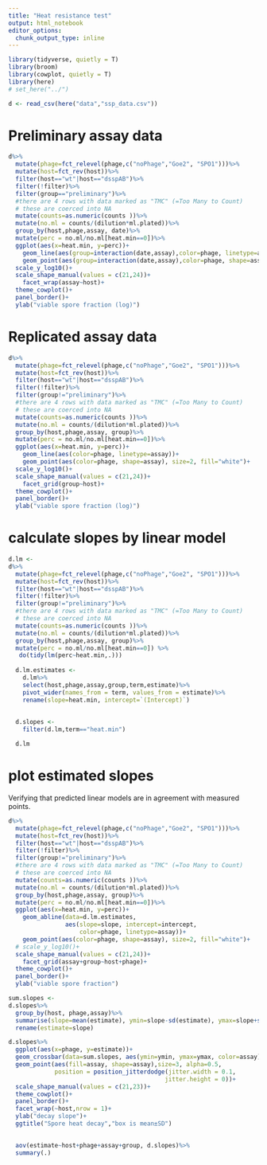 ```yaml
---
title: "Heat resistance test"
output: html_notebook
editor_options: 
  chunk_output_type: inline
---
```



```r
library(tidyverse, quietly = T)
library(broom)
library(cowplot, quietly = T)
library(here)
# set_here("../")

```


```r
d <- read_csv(here("data","ssp_data.csv"))

```

# Preliminary assay data  

```r
d%>%
  mutate(phage=fct_relevel(phage,c("noPhage","Goe2", "SPO1")))%>%
  mutate(host=fct_rev(host))%>%
  filter(host=="wt"|host=="dsspAB")%>%
  filter(!filter)%>%
  filter(group=="preliminary")%>%
  #there are 4 rows with data marked as "TMC" (=Too Many to Count) 
  # these are coerced into NA
  mutate(counts=as.numeric(counts ))%>%
  mutate(no.ml = counts/(dilution*ml.plated))%>%
  group_by(host,phage,assay, date)%>%
  mutate(perc = no.ml/no.ml[heat.min==0])%>%
  ggplot(aes(x=heat.min, y=perc))+
    geom_line(aes(group=interaction(date,assay),color=phage, linetype=assay))+
    geom_point(aes(group=interaction(date,assay),color=phage, shape=assay), size=2, fill="white")+
  scale_y_log10()+
  scale_shape_manual(values = c(21,24))+
    facet_wrap(assay~host)+
  theme_cowplot()+
  panel_border()+
  ylab("viable spore fraction (log)")
```


# Replicated assay data  

```r
d%>%
  mutate(phage=fct_relevel(phage,c("noPhage","Goe2", "SPO1")))%>%
  mutate(host=fct_rev(host))%>%
  filter(host=="wt"|host=="dsspAB")%>%
  filter(!filter)%>%
  filter(group!="preliminary")%>%
  #there are 4 rows with data marked as "TMC" (=Too Many to Count) 
  # these are coerced into NA
  mutate(counts=as.numeric(counts ))%>%
  mutate(no.ml = counts/(dilution*ml.plated))%>%
  group_by(host,phage,assay, group)%>%
  mutate(perc = no.ml/no.ml[heat.min==0])%>%
  ggplot(aes(x=heat.min, y=perc))+
    geom_line(aes(color=phage, linetype=assay))+
    geom_point(aes(color=phage, shape=assay), size=2, fill="white")+
  scale_y_log10()+
  scale_shape_manual(values = c(21,24))+
    facet_grid(group~host)+
  theme_cowplot()+
  panel_border()+
  ylab("viable spore fraction (log)")
```

# calculate slopes by linear model

```r
d.lm <- 
d%>%
  mutate(phage=fct_relevel(phage,c("noPhage","Goe2", "SPO1")))%>%
  mutate(host=fct_rev(host))%>%
  filter(host=="wt"|host=="dsspAB")%>%
  filter(!filter)%>%
  filter(group!="preliminary")%>%
  #there are 4 rows with data marked as "TMC" (=Too Many to Count) 
  # these are coerced into NA
  mutate(counts=as.numeric(counts ))%>%
  mutate(no.ml = counts/(dilution*ml.plated))%>%
  group_by(host,phage,assay, group)%>%
  mutate(perc = no.ml/no.ml[heat.min==0]) %>%
   do(tidy(lm(perc~heat.min,.)))
  
  d.lm.estimates <- 
    d.lm%>%
    select(host,phage,assay,group,term,estimate)%>%
    pivot_wider(names_from = term, values_from = estimate)%>%
    rename(slope=heat.min, intercept=`(Intercept)`)
  
  
  d.slopes <- 
    filter(d.lm,term=="heat.min")

  d.lm
```

# plot estimated slopes  
Verifying that predicted linear models are in agreement with measured points.  

```r
d%>%
  mutate(phage=fct_relevel(phage,c("noPhage","Goe2", "SPO1")))%>%
  mutate(host=fct_rev(host))%>%
  filter(host=="wt"|host=="dsspAB")%>%
  filter(!filter)%>%
  filter(group!="preliminary")%>%
  #there are 4 rows with data marked as "TMC" (=Too Many to Count) 
  # these are coerced into NA
  mutate(counts=as.numeric(counts ))%>%
  mutate(no.ml = counts/(dilution*ml.plated))%>%
  group_by(host,phage,assay, group)%>%
  mutate(perc = no.ml/no.ml[heat.min==0])%>%
  ggplot(aes(x=heat.min, y=perc))+
    geom_abline(data=d.lm.estimates,
                aes(slope=slope, intercept=intercept,
                    color=phage, linetype=assay))+
    geom_point(aes(color=phage, shape=assay), size=2, fill="white")+
  # scale_y_log10()+
  scale_shape_manual(values = c(21,24))+
    facet_grid(assay+group~host+phage)+
  theme_cowplot()+
  panel_border()+
  ylab("viable spore fraction")
```


```r

sum.slopes <- 
d.slopes%>%
  group_by(host, phage,assay)%>%
  summarise(slope=mean(estimate), ymin=slope-sd(estimate), ymax=slope+sd(estimate))%>%
  rename(estimate=slope)

d.slopes%>%
  ggplot(aes(x=phage, y=estimate))+
  geom_crossbar(data=sum.slopes, aes(ymin=ymin, ymax=ymax, color=assay), fill="grey80", position = position_dodge(width=.8), width=.5)+
  geom_point(aes(fill=assay, shape=assay),size=3, alpha=0.5,
             position = position_jitterdodge(jitter.width = 0.1,
                                            jitter.height = 0))+
  scale_shape_manual(values = c(21,23))+
  theme_cowplot()+
  panel_border()+
  facet_wrap(~host,nrow = 1)+
  ylab("decay slope")+
  ggtitle("Spore heat decay","box is mean±SD")
  
```



```r
  aov(estimate~host+phage+assay+group, d.slopes)%>%
  summary(.)
```

